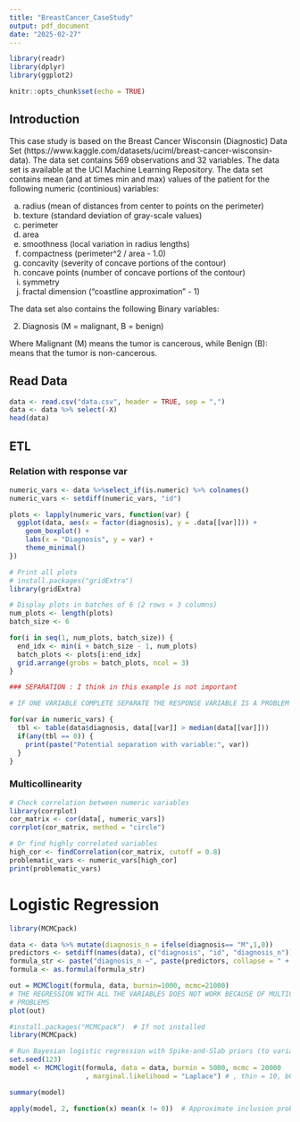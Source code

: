 ```yaml
---
title: "BreastCancer_CaseStudy"
output: pdf_document
date: "2025-02-27"
---
```


```r
library(readr)
library(dplyr)
library(ggplot2)
```


```r
knitr::opts_chunk$set(echo = TRUE)
```

## Introduction 

This case study is based on the Breast Cancer Wisconsin (Diagnostic) Data Set (https://www.kaggle.com/datasets/uciml/breast-cancer-wisconsin-data). The data set contains 569 observations and 32 variables. The data set is available at the UCI Machine Learning Repository. The data set contains mean (and at times min and max) values of the patient for the following numeric (continious) variables:

a) radius (mean of distances from center to points on the perimeter)
b) texture (standard deviation of gray-scale values)
c) perimeter
d) area
e) smoothness (local variation in radius lengths)
f) compactness (perimeter^2 / area - 1.0)
g) concavity (severity of concave portions of the contour)
h) concave points (number of concave portions of the contour)
i) symmetry
j) fractal dimension ("coastline approximation" - 1)

The data set also contains the following Binary variables:

2) Diagnosis (M = malignant, B = benign)

Where Malignant (M) means the tumor is cancerous, while Benign (B): means that the tumor is non-cancerous.


## Read Data
```r
data <- read.csv("data.csv", header = TRUE, sep = ",")
data <- data %>% select(-X)
head(data)
```

## ETL

### Relation with response var

```r
numeric_vars <- data %>%select_if(is.numeric) %>% colnames()
numeric_vars <- setdiff(numeric_vars, "id")

plots <- lapply(numeric_vars, function(var) {
  ggplot(data, aes(x = factor(diagnosis), y = .data[[var]])) + 
    geom_boxplot() +  
    labs(x = "Diagnosis", y = var) +
    theme_minimal()
})

# Print all plots
# install.packages("gridExtra")
library(gridExtra)

# Display plots in batches of 6 (2 rows × 3 columns)
num_plots <- length(plots)
batch_size <- 6

for(i in seq(1, num_plots, batch_size)) {
  end_idx <- min(i + batch_size - 1, num_plots)
  batch_plots <- plots[i:end_idx]
  grid.arrange(grobs = batch_plots, ncol = 3)
}
```



```r
### SEPARATION : I think in this example is not important

# IF ONE VARIABLE COMPLETE SEPARATE THE RESPONSE VARIABLE IS A PROBLEM

for(var in numeric_vars) {
  tbl <- table(data$diagnosis, data[[var]] > median(data[[var]]))
  if(any(tbl == 0)) {
    print(paste("Potential separation with variable:", var))
  }
}
```

### Multicollinearity

```r
# Check correlation between numeric variables
library(corrplot)
cor_matrix <- cor(data[, numeric_vars])
corrplot(cor_matrix, method = "circle")

# Or find highly correlated variables
high_cor <- findCorrelation(cor_matrix, cutoff = 0.8)
problematic_vars <- numeric_vars[high_cor]
print(problematic_vars)
```


# Logistic Regression

```r
library(MCMCpack)
```

```r
data <- data %>% mutate(diagnosis_n = ifelse(diagnosis== "M",1,0))
predictors <- setdiff(names(data), c("diagnosis", "id", "diagnosis_n"))
formula_str <- paste("diagnosis_n ~", paste(predictors, collapse = " + "))
formula <- as.formula(formula_str)

out = MCMClogit(formula, data, burnin=1000, mcmc=21000)
# THE REGRESSION WITH ALL THE VARIABLES DOES NOT WORK BECAUSE OF MULTICOLLINEARITY 
# PROBLEMS
plot(out)
```

```r
#install.packages("MCMCpack")  # If not installed
library(MCMCpack)

# Run Bayesian logistic regression with Spike-and-Slab priors (to variable selection)
set.seed(123)
model <- MCMClogit(formula, data = data, burnin = 5000, mcmc = 20000
                   , marginal.likelihood = "Laplace") # , thin = 10, b0 = 0, B0 = 0.1

summary(model)

apply(model, 2, function(x) mean(x != 0))  # Approximate inclusion probability
```

